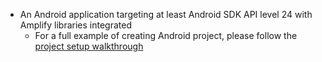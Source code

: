 * An Android application targeting at least Android SDK API level 24 with Amplify libraries integrated
    * For a full example of creating Android project, please follow the [project setup walkthrough](/lib/project-setup/create-application)

